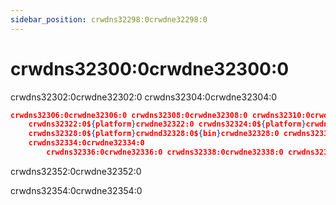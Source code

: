 ```yaml
---
sidebar_position: crwdns32298:0crwdne32298:0
---
```


# crwdns32300:0crwdne32300:0

crwdns32302:0crwdne32302:0 crwdns32304:0crwdne32304:0

```json
crwdns32306:0crwdne32306:0 crwdns32308:0crwdne32308:0 crwdns32310:0crwdne32310:0 crwdns32312:0crwdne32312:0 crwdns32314:0crwdne32314:0 crwdns32316:0crwdne32316:0 crwdns32318:0crwdne32318:0 crwdns32320:0crwdne32320:0
    crwdns32322:0${platform}crwdne32322:0 crwdns32324:0${platform}crwdne32324:0 crwdns32326:0${platform}crwdne32326:0
    crwdns32328:0${platform}crwdnd32328:0${bin}crwdne32328:0 crwdns32330:0${platform}crwdnd32330:0${bin}crwdne32330:0 crwdns32332:0${platform}crwdnd32332:0${bin}crwdne32332:0
    crwdns32334:0crwdne32334:0
        crwdns32336:0crwdne32336:0 crwdns32338:0crwdne32338:0 crwdns32340:0crwdne32340:0 crwdns32342:0crwdne32342:0 crwdns32344:0crwdne32344:0 crwdns32346:0crwdne32346:0 crwdns32348:0crwdne32348:0 crwdns32350:0crwdne32350:0
```

crwdns32352:0crwdne32352:0

crwdns32354:0crwdne32354:0

